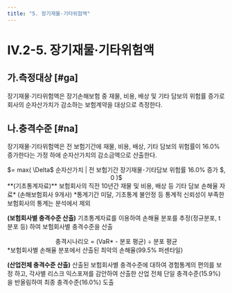 ```yaml
---
title: "5. 장기재물·기타위험액"
---
```



# IV.2-5. 장기재물·기타위험액

## 가.측정대상 [#ga]
장기재물·기타위험액은 장기손해보험 중 재물, 비용, 배상 및 기타 담보의 위험률 증가로 회사의 순자산가치가 감소하는 보험계약을 대상으로 측정한다.

## 나.충격수준 [#na]
장기재물·기타위험액은 전 보험기간에 재물, 비용, 배상, 기타 담보의 위험률이 16.0% 증가한다는 가정 하에 순자산가치의 감소금액으로 산출한다.

<Math>
장기재물·기타위험액
<center>
 $= max( \Delta$ 순자산가치 | 전 보험기간 장기재물･기타담보 위험률 16.0% 증가 $, 0 )$
</center>
</Math>

<Accordion multiple activeIndex={[]}>
<AccordionTab header="장기재물·기타위험액의 충격수준 도출 근거">
**(기초통계자료)** 보험회사의 직전 10년간 재물 및 비용, 배상 등 기타 담보 손해율 자료* (손해보험회사 9개사)

<SubText>
*통계기간 미달, 기초통계 불안정 등 통계적 신뢰성이 부족한 보험회사의 통계는 분석에서 제외
</SubText>

**(보험회사별 충격수준 산출)** 기초통계자료를 이용하여 손해율 분포를 추정(정규분포, t분포 등) 하여 보험회사별 충격수준을 산출
<center>
충격시나리오 = (VaR* - 분포 평균) ÷ 분포 평균
</center>

<SubText>
*보험회사별 손해율 분포에서 산출된 최악의 손해율(99.5% 퍼센타일)
</SubText>

**(산업전체 충격수준 산출)** 산출된 보험회사별 충격수준에 대하여 경험통계의 편의를 보정 하고, 각사별 리스크 익스포져를 감안하여 산출한 산업 전체 단일 충격수준(15.9%)을 반올림하여 최종 충격수준(16.0%) 도출

</AccordionTab>
</Accordion>
